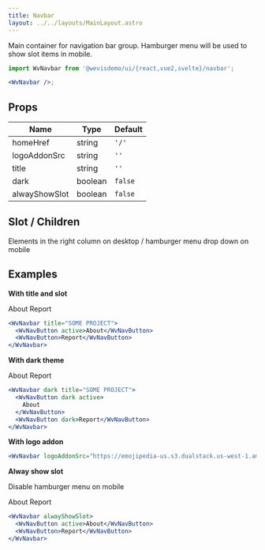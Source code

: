 ```yaml
---
title: Navbar
layout: ../../layouts/MainLayout.astro
---
```



Main container for navigation bar group. Hamburger menu will be used to show slot items in mobile.

<WvNavbar />

```jsx
import WvNavbar from '@wevisdemo/ui/{react,vue2,svelte}/navbar';

<WvNavbar />;
```

## Props

| Name          | Type    | Default |
| ------------- | ------- | ------- |
| homeHref      | string  | `'/'`   |
| logoAddonSrc  | string  | `''`    |
| title         | string  | `''`    |
| dark          | boolean | `false` |
| alwayShowSlot | boolean | `false` |

## Slot / Children

Elements in the right column on desktop / hamburger menu drop down on mobile

## Examples

**With title and slot**

<WvNavbar title="SOME PROJECT">
  <WvNavButton active>About</WvNavButton>
  <WvNavButton>Report</WvNavButton>
</WvNavbar>

```jsx
<WvNavbar title="SOME PROJECT">
  <WvNavButton active>About</WvNavButton>
  <WvNavButton>Report</WvNavButton>
</WvNavbar>
```

**With dark theme**

<WvNavbar dark title="SOME PROJECT">
  <WvNavButton dark active>
    About
  </WvNavButton>
  <WvNavButton dark>Report</WvNavButton>
</WvNavbar>

```jsx
<WvNavbar dark title="SOME PROJECT">
  <WvNavButton dark active>
    About
  </WvNavButton>
  <WvNavButton dark>Report</WvNavButton>
</WvNavbar>
```

**With logo addon**

<WvNavbar logoAddonSrc="https://emojipedia-us.s3.dualstack.us-west-1.amazonaws.com/thumbs/120/apple/285/sparkles_2728.png" />

```jsx
<WvNavbar logoAddonSrc="https://emojipedia-us.s3.dualstack.us-west-1.amazonaws.com/thumbs/120/apple/285/sparkles_2728.png" />
```

**Alway show slot**

Disable hamburger menu on mobile

<WvNavbar alwayShowSlot>
  <WvNavButton active>About</WvNavButton>
  <WvNavButton>Report</WvNavButton>
</WvNavbar>

```jsx
<WvNavbar alwayShowSlot>
  <WvNavButton active>About</WvNavButton>
  <WvNavButton>Report</WvNavButton>
</WvNavbar>
```
